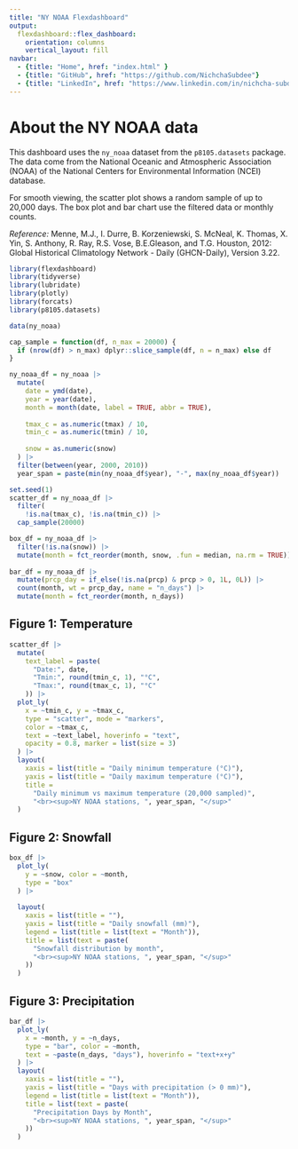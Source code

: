 ```yaml
---
title: "NY NOAA Flexdashboard"
output: 
  flexdashboard::flex_dashboard:
    orientation: columns
    vertical_layout: fill
navbar:
  - {title: "Home", href: "index.html" }
  - {title: "GitHub", href: "https://github.com/NichchaSubdee"}
  - {title: "LinkedIn", href: "https://www.linkedin.com/in/nichcha-subdee-b94247108/"}
---
```


# About the NY NOAA data

This dashboard uses the `ny_noaa` dataset from the `p8105.datasets` package. The data come from the National Oceanic and Atmospheric Association (NOAA) of the National Centers for Environmental Information (NCEI) database. 

For smooth viewing, the scatter plot shows a random sample of up to 20,000 days. The box plot and bar chart use the filtered data or monthly counts.

*Reference:* Menne, M.J., I. Durre, B. Korzeniewski, S. McNeal, K. Thomas, X. Yin, S. Anthony, R. Ray, R.S. Vose, B.E.Gleason, and T.G. Houston, 2012: Global Historical Climatology Network - Daily (GHCN-Daily), Version 3.22.

  
```r
library(flexdashboard)
library(tidyverse)
library(lubridate)
library(plotly)
library(forcats)
library(p8105.datasets)

data(ny_noaa)

cap_sample = function(df, n_max = 20000) {
  if (nrow(df) > n_max) dplyr::slice_sample(df, n = n_max) else df
}

ny_noaa_df = ny_noaa |>
  mutate(
    date = ymd(date),
    year = year(date),
    month = month(date, label = TRUE, abbr = TRUE),
    
    tmax_c = as.numeric(tmax) / 10,
    tmin_c = as.numeric(tmin) / 10,
    
    snow = as.numeric(snow)
  ) |> 
  filter(between(year, 2000, 2010))
  year_span = paste(min(ny_noaa_df$year), "-", max(ny_noaa_df$year))

set.seed(1)
scatter_df = ny_noaa_df |> 
  filter(
    !is.na(tmax_c), !is.na(tmin_c)) |> 
  cap_sample(20000)

box_df = ny_noaa_df |> 
  filter(!is.na(snow)) |> 
  mutate(month = fct_reorder(month, snow, .fun = median, na.rm = TRUE))
  
bar_df = ny_noaa_df |> 
  mutate(prcp_day = if_else(!is.na(prcp) & prcp > 0, 1L, 0L)) |> 
  count(month, wt = prcp_day, name = "n_days") |>
  mutate(month = fct_reorder(month, n_days))
```



**Figure 1: Temperature** {data-width=650}
-----------------------------------------------------------------------

```r
scatter_df |> 
  mutate(
    text_label = paste(
      "Date:", date,
      "Tmin:", round(tmin_c, 1), "°C",
      "Tmax:", round(tmax_c, 1), "°C"
    )) |> 
  plot_ly(
    x = ~tmin_c, y = ~tmax_c,
    type = "scatter", mode = "markers",
    color = ~tmax_c,
    text = ~text_label, hoverinfo = "text",
    opacity = 0.8, marker = list(size = 3)
  ) |> 
  layout(
    xaxis = list(title = "Daily minimum temperature (°C)"),
    yaxis = list(title = "Daily maximum temperature (°C)"),
    title = 
      "Daily minimum vs maximum temperature (20,000 sampled)",
      "<br><sup>NY NOAA stations, ", year_span, "</sup>"
  )

```


**Figure 2: Snowfall** {data-width=350}
-----------------------------------------------------------------------

```r
box_df |>
  plot_ly(
    y = ~snow, color = ~month,
    type = "box"
  ) |>
  
  layout(
    xaxis = list(title = ""),
    yaxis = list(title = "Daily snowfall (mm)"),
    legend = list(title = list(text = "Month")),
    title = list(text = paste(
      "Snowfall distribution by month",
      "<br><sup>NY NOAA stations, ", year_span, "</sup>"
    ))
  )
```


**Figure 3: Precipitation** {data-width=350}
-----------------------------------------------------------------------

```r
bar_df |>
  plot_ly(
    x = ~month, y = ~n_days,
    type = "bar", color = ~month,
    text = ~paste(n_days, "days"), hoverinfo = "text+x+y"
  ) |>
  layout(
    xaxis = list(title = ""),
    yaxis = list(title = "Days with precipitation (> 0 mm)"),
    legend = list(title = list(text = "Month")),
    title = list(text = paste(
      "Precipitation Days by Month",
      "<br><sup>NY NOAA stations, ", year_span, "</sup>"
    ))
  )
```
